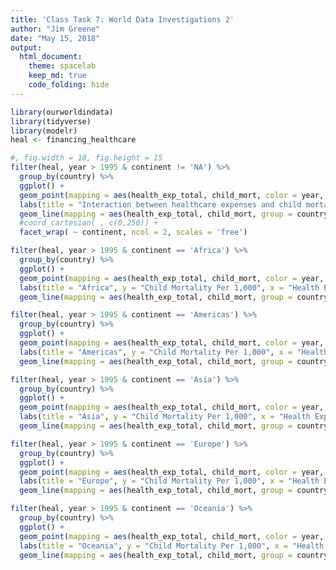 ```yaml
---
title: 'Class Task 7: World Data Investigations 2'
author: "Jim Greene"
date: "May 15, 2018"
output: 
  html_document:
    theme: spacelab
    keep_md: true
    code_folding: hide
---
```


```r
library(ourworldindata)
library(tidyverse)
library(modelr)
heal <- financing_healthcare
```

```r
#, fig.width = 10, fig.height = 15
filter(heal, year > 1995 & continent != 'NA') %>%
  group_by(country) %>% 
  ggplot() +
  geom_point(mapping = aes(health_exp_total, child_mort, color = year, alpha = 0.001)) +
  labs(title = "Interaction between healthcare expenses and child mortaity", y = "Child Mortality Per 1,000", x = "Health Expenses Per Capita", size = "Country Population in Millions", color = "Year, 1995-2015", alpha = "By Country") +
  geom_line(mapping = aes(health_exp_total, child_mort, group = country, color = year, alpha = 0.001)) +
  #coord_cartesian( , c(0,250)) +
  facet_wrap( ~ continent, ncol = 2, scales = 'free')
```

```r
filter(heal, year > 1995 & continent == 'Africa') %>%
  group_by(country) %>% 
  ggplot() +
  geom_point(mapping = aes(health_exp_total, child_mort, color = year, alpha = 0.001)) +
  labs(title = "Africa", y = "Child Mortality Per 1,000", x = "Health Expenses Per Capita", size = "Country Population in Millions", color = "Year, 1995-2015", alpha = "Individual Countries") +
  geom_line(mapping = aes(health_exp_total, child_mort, group = country, color = year, alpha = 0.001))
```


```r
filter(heal, year > 1995 & continent == 'Americas') %>%
  group_by(country) %>% 
  ggplot() +
  geom_point(mapping = aes(health_exp_total, child_mort, color = year, alpha = 0.001)) +
  labs(title = "Americas", y = "Child Mortality Per 1,000", x = "Health Expenses Per Capita", size = "Country Population in Millions", color = "Year, 1995-2015", alpha = "Individual Countries") +
  geom_line(mapping = aes(health_exp_total, child_mort, group = country, color = year, alpha = 0.001))
```


```r
filter(heal, year > 1995 & continent == 'Asia') %>%
  group_by(country) %>% 
  ggplot() +
  geom_point(mapping = aes(health_exp_total, child_mort, color = year, alpha = 0.001)) +
  labs(title = "Asia", y = "Child Mortality Per 1,000", x = "Health Expenses Per Capita", size = "Country Population in Millions", color = "Year, 1995-2015", alpha = "Individual Countries") +
  geom_line(mapping = aes(health_exp_total, child_mort, group = country, color = year, alpha = 0.001))
```


```r
filter(heal, year > 1995 & continent == 'Europe') %>%
  group_by(country) %>% 
  ggplot() +
  geom_point(mapping = aes(health_exp_total, child_mort, color = year, alpha = 0.001)) +
  labs(title = "Europe", y = "Child Mortality Per 1,000", x = "Health Expenses Per Capita", size = "Country Population in Millions", color = "Year, 1995-2015", alpha = "Individual Countries") +
  geom_line(mapping = aes(health_exp_total, child_mort, group = country, color = year, alpha = 0.001))
```


```r
filter(heal, year > 1995 & continent == 'Oceania') %>%
  group_by(country) %>% 
  ggplot() +
  geom_point(mapping = aes(health_exp_total, child_mort, color = year, alpha = 0.001)) +
  labs(title = "Oceania", y = "Child Mortality Per 1,000", x = "Health Expenses Per Capita", size = "Country Population in Millions", color = "Year, 1995-2015", alpha = "Individual Countries") +
  geom_line(mapping = aes(health_exp_total, child_mort, group = country, color = year, alpha = 0.001))
```